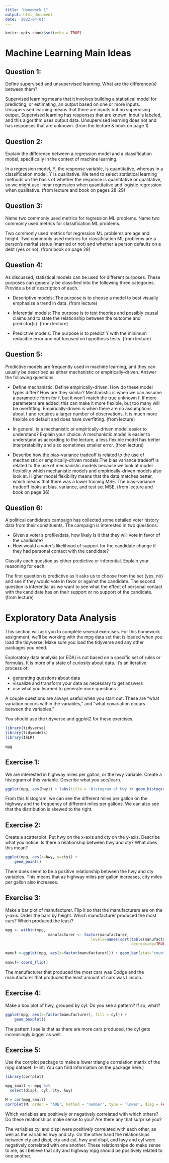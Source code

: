 ```yaml
---
title: "Homework 1"
output: html_document
date: '2022-04-01'
---
```


```r
knitr::opts_chunk$set(echo = TRUE)
```

# Machine Learning Main Ideas

## Question 1:
Define supervised and unsupervised learning. What are the difference(s) between them?

Supervised learning means that it involves building a statistical model for predicting, or estimating, an output based on one or more inputs. Unsupervised learning means that there are inputs but no supervising output. Supervised learning has responses that are known, input is labeled, and this algorithm uses output data. Unsupervised learning does not and has responses that are unknown. (from the lecture & book on page 1)


## Question 2:
Explain the difference between a regression model and a classification model, specifically in the context of machine learning.

In a regression model, Y, the response variable, is quantitative, whereas in a classification model, Y is qualitative. We tend to select statistical learning methods on the basis of whether the response is quantitative or qualitative, so we might use linear regression when quantitative and logistic regression when qualitative. (from lecture and book on pages 28-29)


## Question 3:
Name two commonly used metrics for regression ML problems. Name two commonly used metrics for classification ML problems.

Two commonly used metrics for regression ML problems are age and height. Two commonly used metrics for classification ML problems are a person’s marital status (married or not) and whether a person defaults on a debt (yes or no). (from book on page 28)


## Question 4:
As discussed, statistical models can be used for different purposes. These purposes can generally be classified into the following three categories. Provide a brief description of each.

* Descriptive models: The purpose is to choose a model to best visually emphasize a trend in data. (from lecture)

* Inferential models: The purpose is to test theories and possibly causal claims and to state the relationship between the outcome and predictor(s). (from lecture)

* Predictive models: The purpose is to predict Y with the minimum reducible error and not focused on hypothesis tests. (from lecture)


## Question 5:
Predictive models are frequently used in machine learning, and they can usually be described as either mechanistic or empirically-driven. Answer the following questions.

* Define mechanistic. Define empirically-driven. How do these model types differ? How are they similar? Mechanistic is when we can assume a parametric form for f, but it won’t match the true unknown f. If more parameters are added, this can make it more flexible, but too many will be overfitting. Empirically-driven is when there are no assumptions about f and requires a larger number of observations. It is much more flexible on default and does have overfitting. (from lecture)

* In general, is a mechanistic or empirically-driven model easier to understand? Explain your choice. A mechanistic model is easier to understand as according to the lecture, a less flexible model has better interpretability and also sometimes smaller error. (from lecture)

* Describe how the bias-variance tradeoff is related to the use of mechanistic or empirically-driven models.The bias variance tradeoff is related to the use of mechanistic models because we look at model flexibility which mechanistic models and empirically-driven models also look at. Higher model flexibility means that the data matches better, which means that there was a lower training MSE. The bias-variance tradeoff looks at  bias, variance, and test set MSE. (from lecture and book on page 36)


## Question 6:
A political candidate’s campaign has collected some detailed voter history data from their constituents. The campaign is interested in two questions:

* Given a voter’s profile/data, how likely is it that they will vote in favor of the candidate?
* How would a voter’s likelihood of support for the candidate change if they had personal contact with the candidate?

Classify each question as either predictive or inferential. Explain your reasoning for each.

The first question is predictive as it asks us to choose from the set {yes, no} and see if they would vote in favor or against the candidate. The second question is inferential as we want to see what the effect of personal contact with the candidate has on their support or no support of the candidate. (from lecture)


# Exploratory Data Analysis

This section will ask you to complete several exercises. For this homework assignment, we’ll be working with the mpg data set that is loaded when you load the tidyverse. Make sure you load the tidyverse and any other packages you need.

Exploratory data analysis (or EDA) is not based on a specific set of rules or formulas. It is more of a state of curiosity about data. It’s an iterative process of:

* generating questions about data
* visualize and transform your data as necessary to get answers
* use what you learned to generate more questions

A couple questions are always useful when you start out. These are “what variation occurs within the variables,” and “what covariation occurs between the variables.”

You should use the tidyverse and ggplot2 for these exercises.

```r
library(tidyverse)
library(tidymodels)
library(ISLR)
```
```r
mpg
```


## Exercise 1:
We are interested in highway miles per gallon, or the hwy variable. Create a histogram of this variable. Describe what you see/learn.

```r
ggplot(mpg, aes(hwy)) + labs(title = 'Histogram of hwy')+ geom_histogram()
```

From this histogram, we can see the different miles per gallon on the highway and the frequency of different miles per gallons. We can also see that the distribution is skewed to the right.


## Exercise 2:
Create a scatterplot. Put hwy on the x-axis and cty on the y-axis. Describe what you notice. Is there a relationship between hwy and cty? What does this mean?

```r
ggplot(mpg, aes(x=hwy, y=cty)) + 
    geom_point()
```

There does seem to be a positive relationship between the hwy and cty variables. This means that as highway miles per gallon increases, city miles per gallon also increases.


## Exercise 3:
Make a bar plot of manufacturer. Flip it so that the manufacturers are on the y-axis. Order the bars by height. Which manufacturer produced the most cars? Which produced the least?

```r
mpg <- within(mpg, 
                   manufacturer <- factor(manufacturer, 
                                      levels=names(sort(table(manufacturer), 
                                                        decreasing=TRUE))))

manuf <-ggplot(mpg, aes(x=factor(manufacturer))) + geom_bar(stat="count", width=0.7, fill="steelblue") + theme_minimal()
   
manuf+ coord_flip()
```

The manufacturer that produced the most cars was Dodge and the manufacturer that produced the least amount of cars was Lincoln.


## Exercise 4:
Make a box plot of hwy, grouped by cyl. Do you see a pattern? If so, what?

```r
ggplot(mpg, aes(x=factor(manufacturer), fill = cyl)) + 
    geom_boxplot()
```

The pattern I see is that as there are more cars produced, the cyl gets increasingly bigger as well.

## Exercise 5:
Use the corrplot package to make a lower triangle correlation matrix of the mpg dataset. (Hint: You can find information on the package here.)

```r
library(corrplot)

mpg_small <- mpg %>% 
  select(displ, cyl, cty, hwy)

M = cor(mpg_small)
corrplot(M, order = 'AOE', method = 'number', type = 'lower', diag = FALSE)

```

Which variables are positively or negatively correlated with which others? Do these relationships make sense to you? Are there any that surprise you?

The variables cyl and displ were positively correlated with each other, as well as the variables hwy and cty. On the other hand the relationships between cty and displ, cty and cyl, hwy and displ, and hwy and cyl were negatively correlated with one another. These relationships do make sense to me, as I believe that city and highway mpg should be positively related to one another. 
